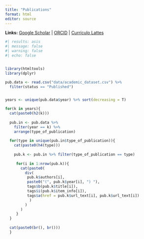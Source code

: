 ```yaml
---
title: "Publications"
format: html
editor: source
---
```


**Links:** [Google Scholar](https://scholar.google.com.br/citations?hl=pt-BR&view_op=list_works&gmla=AJsN-F7Jy2R3XorfVDOiGwdKosgS4Mju8ccGdpcNH3SK6pWP8pKRM_L82oo1aBr8xvt6i35y9PFxuDFZH5gLMSPirIR11-TpZxT3XURwoqSguPNu-7Z9cXWUL-0qKa_EaTXaRblE3z1r&user=jsHj1g8AAAAJ) \| [ORCID](https://orcid.org/0000-0003-2656-558X) \| [Currículo Lattes](http://lattes.cnpq.br/7572293065197704)

```r
#| results: asis
#| message: false
#| warning: false
#| echo: false


library(htmltools)
library(dplyr)

pub.data <- read.csv("data/academic_dataset.csv") %>% 
  filter(status == "Published")


years <- unique(pub.data$year) %>% sort(decreasing = T)

for(k in years){
  cat(paste0(h2(k)))
  
  pub.in <- pub.data %>% 
    filter(year == k) %>% 
    arrange(type_of_publication)
  
  for(type in unique(pub.in$type_of_publication)){
    cat(paste0(h4(type)))
    
    pub.k <- pub.in %>% filter(type_of_publication == type)
    
     for(i in 1:nrow(pub.k)){
       cat(paste0(
         div(
          pub.k$authors[i], 
          paste0("(", pub.k$year[i], ") "),
          tags$b(pub.k$title[i]),
          tags$i(pub.k$item_info[i]), 
          tags$a(href = pub.k$url_text[i], pub.k$url_text[i])
           )
         )
       )
     }
  }
  
  cat(paste0(br(), br()))
  }





```
